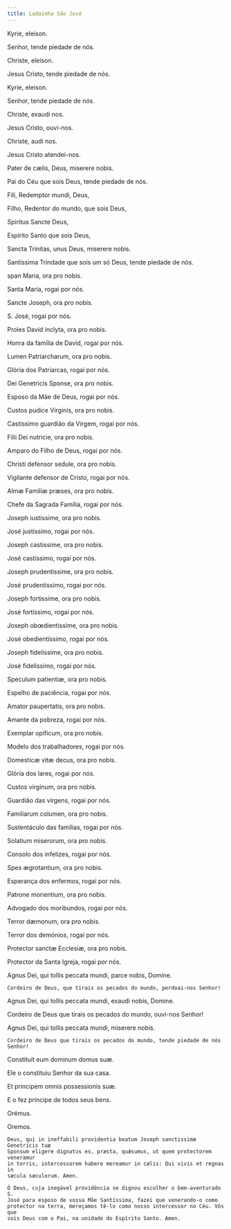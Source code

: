 ```yaml
---
title: Ladainha São José
---
```


<div class="side-by-side not-content">

Kyrie, eleison.

Senhor, tende piedade de nós.

Christe, eleison.

Jesus Cristo, tende piedade de nós.

Kyrie, eleison.

Senhor, tende piedade de nós.

Christe, exaudi nos.

Jesus Cristo, ouvi-nos.

Christe, audi nos.

Jesus Cristo atendei-nos.

Pater de cælis, Deus, miserere nobis.

Pai do Céu que sois Deus, tende piedade de nós.

Fili, Redemptor mundi, Deus,

Filho, Redentor do mundo, que sois Deus,

Spiritus Sancte Deus,

Espírito Santo que sois Deus,

Sancta Trinitas, unus Deus, miserere nobis.

Santíssima Trindade que sois um só Deus, tende piedade de nós.

span Maria, ora pro nobis.

Santa Maria, rogai por nós.

Sancte Joseph, ora pro nobis.

S. José, rogai por nós.

Proles David inclyta, ora pro nobis.

Honra da família de David, rogai por nós.

Lumen Patriarcharum, ora pro nobis.

Glória dos Patriarcas, rogai por nós.

Dei Genetricis Sponse, ora pro nobis.

Esposo da Mãe de Deus, rogai por nós.

Custos pudice Virginis, ora pro nobis.

Castíssimo guardião da Virgem, rogai por nós.

Filii Dei nutricie, ora pro nobis.

Amparo do Filho de Deus, rogai por nós.

Christi defensor sedule, ora pro nobis.

Vigilante defensor de Cristo, rogai por nós.

Almæ Familiæ præses, ora pro nobis.

Chefe da Sagrada Família, rogai por nós.

Joseph iustissime, ora pro nobis.

José justíssimo, rogai por nós.

Joseph castissime, ora pro nobis.

José castíssimo, rogai por nós.

Joseph prudentissime, ora pro nobis.

José prudentíssimo, rogai por nós.

Joseph fortissime, ora pro nobis.

José fortíssimo, rogai por nós.

Joseph obœdientissime, ora pro nobis.

José obedientíssimo, rogai por nós.

Joseph fidelissime, ora pro nobis.

José fidelíssimo, rogai por nós.

Speculum patientiæ, ora pro nobis.

Espelho de paciência, rogai por nós.

Amator paupertatis, ora pro nobis.

Amante da pobreza, rogai por nós.

Exemplar opificum, ora pro nobis.

Modelo dos trabalhadores, rogai por nós.

Domesticæ vitæ decus, ora pro nobis.

Glória dos lares, rogai por nós.

Custos virginum, ora pro nobis.

Guardião das virgens, rogai por nós.

Familiarum columen, ora pro nobis.

Sustentáculo das famílias, rogai por nós.

Solatium miserorum, ora pro nobis.

Consolo dos infelizes, rogai por nós.

Spes ægrotantium, ora pro nobis.

Esperança dos enfermos, rogai por nós.

Patrone morientium, ora pro nobis.

Advogado dos moribundos, rogai por nós.

Terror dæmonum, ora pro nobis.

Terror dos demónios, rogai por nós.

Protector sanctæ Ecclesiæ, ora pro nobis.

Protector da Santa Igreja, rogai por nós.

Agnus Dei, qui tollis peccata mundi, parce nobis, Domine.

    Cordeiro de Deus, que tirais os pecados do mundo, perdoai-nos Senhor!

Agnus Dei, qui tollis peccata mundi, exaudi nobis, Domine.

Cordeiro de Deus que tirais os pecados do mundo, ouvi-nos Senhor!

Agnus Dei, qui tollis peccata mundi, miserere nobis.

    Cordeiro de Deus que tirais os pecados do mundo, tende piedade de nós
    Senhor!

Constituit eum dominum domus suæ.

Ele o constituiu Senhor da sua casa.

Et principem omnis possessionis suæ.

E o fez príncipe de todos seus bens.

  <span class="text-red-500 text-center">Orémus.</span>

  <span class="text-red-500 text-center">Oremos.</span>
  
    Deus, qui in ineffabili providentia beatum Joseph sanctissimæ Genetricis tuæ
    Sponsum eligere dignatus es, præsta, quǽsumus, ut quem protectorem veneramur
    in terris, intercessorem habere mereamur in cælis: Qui vivis et regnas in
    sæcula sæculorum. Amen.

    Ó Deus, cuja inegável providência se dignou escolher o bem-aventurado S.
    José para esposo de vossa Mãe Santíssima, fazei que venerando-o como
    protector na terra, mereçamos tê-lo como nosso intercessor no Céu. Vós que
    sois Deus com o Pai, na unidade do Espírito Santo. Amen.

</div>
